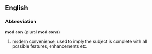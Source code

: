 ==English==
===Abbreviation===
'''mod con''' (plural '''mod cons''')
#[[modern]] [[convenience]], used to imply the subject is complete with all possible features, enhancements etc.